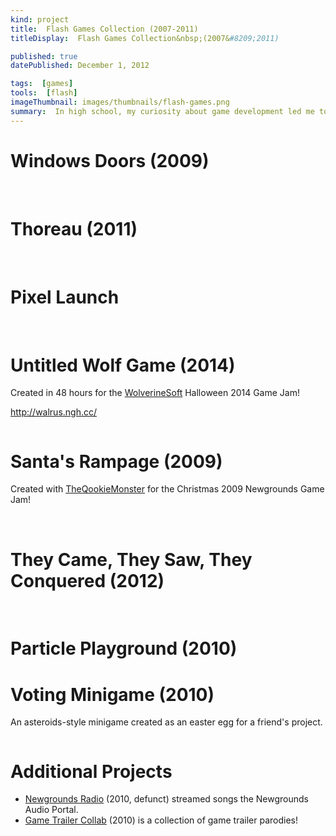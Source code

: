 ```yaml
---
kind: project
title:  Flash Games Collection (2007-2011)
titleDisplay:  Flash Games Collection&nbsp;(2007&#8209;2011)

published: true
datePublished: December 1, 2012

tags:  [games]
tools:  [flash]
imageThumbnail: images/thumbnails/flash-games.png
summary:  In high school, my curiosity about game development led me to <b>Newgrounds</b>, where I made lifelong friends and published a few Flash games along the way!
---
```


# Windows Doors (2009)

<GamePreview gameSlug="windows-doors" />

<img src="/flash/screenshots/windows-doors-2.png" alt="" />
<img src="/flash/screenshots/windows-doors-3.png" alt="" />
<img src="/flash/screenshots/windows-doors-1.png" alt="" />

# Thoreau (2011)

<GamePreview gameSlug="thoreau" />

<img src="/flash/screenshots/thoreau-2.png" alt="" />
<img src="/flash/screenshots/thoreau-3.png" alt="" />

# Pixel Launch

<GamePreview gameSlug="pixel-launch" />

<img src="/flash/screenshots/pixel-launch-1.png" alt="" />
<img src="/flash/screenshots/pixel-launch-3.png" alt="" />
<img src="/flash/screenshots/pixel-launch-4.png" alt="" />
<img src="/flash/screenshots/pixel-launch-5.png" alt="" />

# Untitled Wolf Game (2014)

Created in 48 hours for the [WolverineSoft](https://www.wolverinesoft.org/) Halloween 2014 Game Jam!

http://walrus.ngh.cc/

<img src="/flash/screenshots/wolf-1.png" alt="" />

# Santa's Rampage (2009)

Created with [TheQookieMonster](https://theqookiemonster.newgrounds.com/) for the Christmas 2009 Newgrounds Game Jam!

<GamePreview gameSlug="santas-rampage" />

<img src="/flash/screenshots/santa-1.png" alt="" />
<img src="/flash/screenshots/santa-2.png" alt="" />

# They Came, They Saw, They Conquered (2012)

<GamePreview gameSlug="tctstc" />

<img src="/flash/screenshots/tctstc-1.png" alt="" />
<img src="/flash/screenshots/tctstc-2.png" alt="" />

# Particle Playground (2010)

<GamePreview gameSlug="particle-playground" />

# Voting Minigame (2010)

An asteroids-style minigame created as an easter egg for a friend's project.

<GamePreview gameSlug="voting-minigame" />

<img src="/flash/screenshots/voting-1.png" alt="" />

# Additional Projects

* [Newgrounds Radio](https://www.newgrounds.com/portal/view/533490) (2010, defunct) streamed songs the Newgrounds Audio Portal.
* [Game Trailer Collab](https://www.newgrounds.com/portal/view/532891) (2010) is a collection of game trailer parodies!
